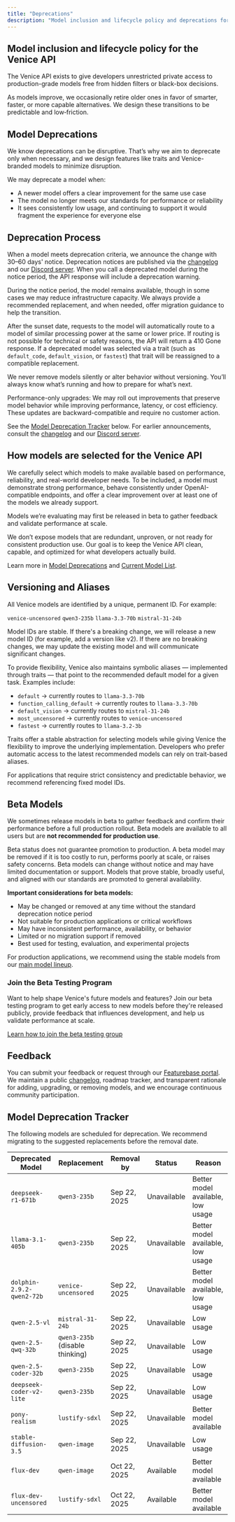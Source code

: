 ```yaml
---
title: "Deprecations"
description: "Model inclusion and lifecycle policy and deprecations for the Venice API"
---
```


## Model inclusion and lifecycle policy for the Venice API

The Venice API exists to give developers unrestricted private access to production-grade models free from hidden filters or black-box decisions.

As models improve, we occasionally retire older ones in favor of smarter, faster, or more capable alternatives. We design these transitions to be predictable and low‑friction.

## Model Deprecations

We know deprecations can be disruptive. That’s why we aim to deprecate only when necessary, and we design features like traits and Venice-branded models to minimize disruption.

We may deprecate a model when:

- A newer model offers a clear improvement for the same use case
- The model no longer meets our standards for performance or reliability
- It sees consistently low usage, and continuing to support it would fragment the experience for everyone else

## Deprecation Process

When a model meets deprecation criteria, we announce the change with 30–60 days' notice. Deprecation notices are published via the [changelog](https://featurebase.venice.ai/changelog) and our [Discord server](https://discord.gg/askvenice). When you call a deprecated model during the notice period, the API response will include a deprecation warning.

During the notice period, the model remains available, though in some cases we may reduce infrastructure capacity. We always provide a recommended replacement, and when needed, offer migration guidance to help the transition.

After the sunset date, requests to the model will automatically route to a model of similar processing power at the same or lower price. If routing is not possible for technical or safety reasons, the API will return a 410 Gone response. If a deprecated model was selected via a trait (such as `default_code`, `default_vision`, or `fastest`) that trait will be reassigned to a compatible replacement.

We never remove models silently or alter behavior without versioning. You’ll always know what’s running and how to prepare for what’s next.

<Note>
Performance-only upgrades: We may roll out improvements that preserve model behavior while improving performance, latency, or cost efficiency. These updates are backward-compatible and require no customer action.
</Note>

See the [Model Deprecation Tracker](#model-deprecation-tracker) below. For earlier announcements, consult the [changelog](https://featurebase.venice.ai/changelog) and our [Discord server](https://discord.gg/askvenice).

## How models are selected for the Venice API

We carefully select which models to make available based on performance, reliability, and real-world developer needs. To be included, a model must demonstrate strong performance, behave consistently under OpenAI-compatible endpoints, and offer a clear improvement over at least one of the models we already support.


Models we’re evaluating may first be released in beta to gather feedback and validate performance at scale. 

We don’t expose models that are redundant, unproven, or not ready for consistent production use. Our goal is to keep the Venice API clean, capable, and optimized for what developers actually build.

Learn more in [Model Deprecations](/overview/deprecations#model-deprecations) and <a href="/overview/models" target="_blank" rel="noopener noreferrer">Current Model List</a>.

## Versioning and Aliases

All Venice models are identified by a unique, permanent ID. For example:

```venice-uncensored```
```qwen3-235b```
```llama-3.3-70b```
```mistral-31-24b```

Model IDs are stable. If there's a breaking change, we will release a new model ID (for example, add a version like v2). If there are no breaking changes, we may update the existing model and will communicate significant changes.

To provide flexibility, Venice also maintains symbolic aliases — implemented through traits — that point to the recommended default model for a given task. Examples include:

- `default` → currently routes to `llama-3.3-70b`
- `function_calling_default` → currently routes to `llama-3.3-70b`
- `default_vision` → currently routes to `mistral-31-24b`
- `most_uncensored` → currently routes to `venice-uncensored`
- `fastest` → currently routes to `llama-3.2-3b`

Traits offer a stable abstraction for selecting models while giving Venice the flexibility to improve the underlying implementation. Developers who prefer automatic access to the latest recommended models can rely on trait-based aliases.

For applications that require strict consistency and predictable behavior, we recommend referencing fixed model IDs.

## Beta Models

We sometimes release models in beta to gather feedback and confirm their performance before a full production rollout. Beta models are available to all users but are **not recommended for production use**. 

Beta status does not guarantee promotion to production. A beta model may be removed if it is too costly to run, performs poorly at scale, or raises safety concerns. Beta models can change without notice and may have limited documentation or support. Models that prove stable, broadly useful, and aligned with our standards are promoted to general availability.

**Important considerations for beta models:**
- May be changed or removed at any time without the standard deprecation notice period
- Not suitable for production applications or critical workflows
- May have inconsistent performance, availability, or behavior
- Limited or no migration support if removed
- Best used for testing, evaluation, and experimental projects

For production applications, we recommend using the stable models from our [main model lineup](/overview/models).

### Join the Beta Testing Program

Want to help shape Venice's future models and features? Join our beta testing program to get early access to new models before they're released publicly, provide feedback that influences development, and help us validate performance at scale.

[Learn how to join the beta testing group](https://venice.ai/faqs#how-do-i-join-the-beta-testing-group)

## Feedback

You can submit your feedback or request through our [Featurebase portal](https://featurebase.venice.ai). We maintain a public [changelog](https://featurebase.venice.ai/changelog), roadmap tracker, and transparent rationale for adding, upgrading, or removing models, and we encourage continuous community participation. 


## Model Deprecation Tracker

The following models are scheduled for deprecation. We recommend migrating to the suggested replacements before the removal date.

| Deprecated Model | Replacement | Removal by | Status | Reason |
|------------------|-------------|------------|--------|--------|
| `deepseek-r1-671b` | `qwen3-235b` | Sep 22, 2025 | Unavailable | Better model available, low usage |
| `llama-3.1-405b` | `qwen3-235b` | Sep 22, 2025 | Unavailable | Better model available, low usage |
| `dolphin-2.9.2-qwen2-72b` | `venice-uncensored` | Sep 22, 2025 | Unavailable | Better model available, low usage |
| `qwen-2.5-vl` | `mistral-31-24b` | Sep 22, 2025 | Unavailable | Low usage |
| `qwen-2.5-qwq-32b` | `qwen3-235b` (disable thinking) | Sep 22, 2025 | Unavailable | Low usage |
| `qwen-2.5-coder-32b` | `qwen3-235b` | Sep 22, 2025 | Unavailable | Low usage |
| `deepseek-coder-v2-lite` | `qwen3-235b` | Sep 22, 2025 | Unavailable | Low usage |
| `pony-realism` | `lustify-sdxl` | Sep 22, 2025 | Unavailable | Better model available |
| `stable-diffusion-3.5` | `qwen-image` | Sep 22, 2025 | Unavailable | Low usage |
| `flux-dev` | `qwen-image` | Oct 22, 2025 | Available | Better model available |
| `flux-dev-uncensored` | `lustify-sdxl` | Oct 22, 2025 | Available | Better model available |

